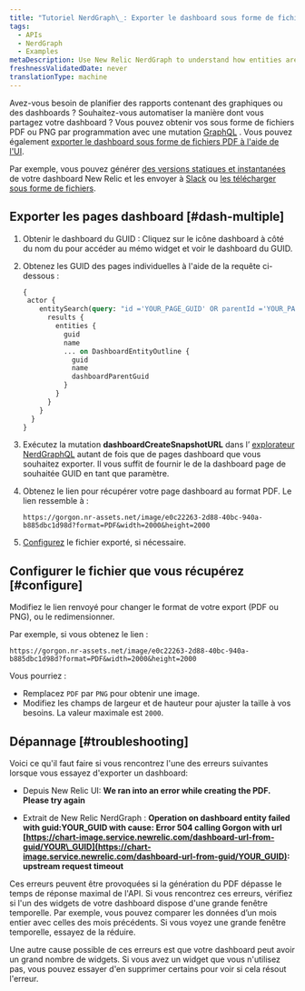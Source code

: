 ```yaml
---
title: "Tutoriel NerdGraph\_: Exporter le dashboard sous forme de fichiers"
tags:
  - APIs
  - NerdGraph
  - Examples
metaDescription: Use New Relic NerdGraph to understand how entities are related.
freshnessValidatedDate: never
translationType: machine
---
```


Avez-vous besoin de planifier des rapports contenant des graphiques ou des dashboards ? Souhaitez-vous automatiser la manière dont vous partagez votre dashboard ? Vous pouvez obtenir vos <InlinePopover type="dashboards" />sous forme de fichiers PDF ou PNG par programmation avec une mutation [GraphQL](/docs/apis/nerdgraph/get-started/introduction-new-relic-nerdgraph) . Vous pouvez également [exporter le dashboard sous forme de fichiers PDF à l'aide de l'UI](/docs/dashboards/manage-your-dashboard/manage-your-dashboard#dash-export).

Par exemple, vous pouvez générer [des versions statiques et instantanées](/docs/apis/nerdgraph/examples/nerdgraph-dashboards/#other-operations) de votre dashboard New Relic et les envoyer à [Slack](/docs/alerts-applied-intelligence/notifications/notification-integrations/#slack) ou [les télécharger sous forme de fichiers](/docs/apis/nerdgraph/examples/export-dashboards-pdfpng-using-api/).

## Exporter les pages dashboard [#dash-multiple]

1. Obtenir le dashboard du GUID : Cliquez <Icon name="fe-more-horizontal" /> sur le icône dashboard à côté du nom du pour accéder au mémo widget et voir le dashboard du GUID.

2. Obtenez les GUID des pages individuelles à l'aide de la requête ci-dessous :

   ```graphql
   {
    actor {
       entitySearch(query: "id ='YOUR_PAGE_GUID' OR parentId ='YOUR_PAGE_GUID' AND tags.isDashboardPage = 'true'" ) {
         results {
           entities {
             guid
             name
             ... on DashboardEntityOutline {
               guid
               name
               dashboardParentGuid
             }
           }
         }
       }
     }
   }
   ```

3. Exécutez la mutation <DNT>**dashboardCreateSnapshotURL**</DNT> dans l’ [explorateur NerdGraphQL](https://api.newrelic.com/graphiql) autant de fois que de pages dashboard que vous souhaitez exporter. Il vous suffit de fournir le de la dashboard page de souhaitée GUID en tant que paramètre.

4. Obtenez le lien pour récupérer votre page dashboard au format PDF. Le lien ressemble à :

   ```
   https://gorgon.nr-assets.net/image/e0c22263-2d88-40bc-940a-b885dbc1d98d?format=PDF&width=2000&height=2000
   ```

5. [Configurez](#configure) le fichier exporté, si nécessaire.

## Configurer le fichier que vous récupérez [#configure]

Modifiez le lien renvoyé pour changer le format de votre export (PDF ou PNG), ou le redimensionner.

Par exemple, si vous obtenez le lien :

```
https://gorgon.nr-assets.net/image/e0c22263-2d88-40bc-940a-b885dbc1d98d?format=PDF&width=2000&height=2000
```

Vous pourriez :

* Remplacez `PDF` par `PNG` pour obtenir une image.
* Modifiez les champs de largeur et de hauteur pour ajuster la taille à vos besoins. La valeur maximale est `2000`.

## Dépannage [#troubleshooting]

Voici ce qu'il faut faire si vous rencontrez l'une des erreurs suivantes lorsque vous essayez d'exporter un dashboard:

* Depuis New Relic UI: <DNT>**We ran into an error while creating the PDF. Please try again**</DNT>

* Extrait de New Relic NerdGraph : <DNT>**Operation on dashboard entity failed with guid:YOUR\_GUID with cause: Error 504 calling Gorgon with url [https://chart-image.service.newrelic.com/dashboard-url-from-guid/YOUR\_GUID](https://chart-image.service.newrelic.com/dashboard-url-from-guid/YOUR_GUID): upstream request timeout**</DNT>

Ces erreurs peuvent être provoquées si la génération du PDF dépasse le temps de réponse maximal de l'API. Si vous rencontrez ces erreurs, vérifiez si l'un des widgets de votre dashboard dispose d'une grande fenêtre temporelle. Par exemple, vous pouvez comparer les données d’un mois entier avec celles des mois précédents. Si vous voyez une grande fenêtre temporelle, essayez de la réduire.

Une autre cause possible de ces erreurs est que votre dashboard peut avoir un grand nombre de widgets. Si vous avez un widget que vous n'utilisez pas, vous pouvez essayer d'en supprimer certains pour voir si cela résout l'erreur.